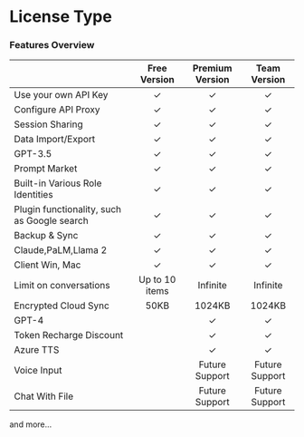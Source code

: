 # License Type

### Features Overview

|                                             |  Free Version  | Premium Version |  Team Version  |
| ------------------------------------------- | :------------: | :-------------: | :------------: |
| Use your own API Key                        |       ✓        |        ✓        |       ✓        |
| Configure API Proxy                         |       ✓        |        ✓        |       ✓        |
| Session Sharing                             |       ✓        |        ✓        |       ✓        |
| Data Import/Export                          |       ✓        |        ✓        |       ✓        |
| GPT-3.5                                     |       ✓        |        ✓        |       ✓        |
| Prompt Market                               |       ✓        |        ✓        |       ✓        |
| Built-in Various Role Identities            |       ✓        |        ✓        |       ✓        |
| Plugin functionality, such as Google search |       ✓        |        ✓        |       ✓        |
| Backup & Sync                               |       ✓        |        ✓        |       ✓        |
| Claude,PaLM,Llama 2                         |       ✓        |        ✓        |       ✓        |
| Client Win, Mac                             |       ✓        |        ✓        |       ✓        |
| Limit on conversations                      | Up to 10 items |    Infinite     |    Infinite    |
| Encrypted Cloud Sync                        |      50KB      |     1024KB      |     1024KB     |
| GPT-4                                       |                |        ✓        |       ✓        |
| Token Recharge Discount                     |                |        ✓        |       ✓        |
| Azure TTS                                   |                |        ✓        |       ✓        |
| Voice Input                                 |                | Future Support  | Future Support |
| Chat With File                              |                | Future Support  | Future Support |

and more...
